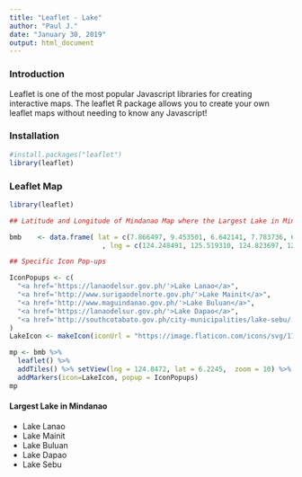 ---
title: "Leaflet - Lake"
author: "Paul J."
date: "January 30, 2019"
output: html_document
---

### Introduction
  Leaflet is one of the most popular Javascript libraries for creating interactive maps. The leaflet R package allows you to create your own leaflet maps without needing to know any Javascript!

### Installation
```{r, eval=TRUE}
#install.packages("leaflet")
library(leaflet)
```

### Leaflet Map
```{r, echo=TRUE}
library(leaflet)

## Latitude and Longitude of Mindanao Map where the Largest Lake in Mindanao is Located.

bmb    <- data.frame( lat = c(7.866497, 9.453501, 6.642141, 7.783736, 6.232600)
                       , lng = c(124.248491, 125.519310, 124.823697, 124.050781,124.551029) )

## Specific Icon Pop-ups

IconPopups <- c(
  "<a href='https://lanaodelsur.gov.ph/'>Lake Lanao</a>",
  "<a href='http://www.surigaodelnorte.gov.ph/'>Lake Mainit</a>",
  "<a href='http://www.maguindanao.gov.ph/'>Lake Buluan</a>",
  "<a href='https://lanaodelsur.gov.ph/'>Lake Dapao</a>",
  "<a href='http://southcotabato.gov.ph/city-municipalities/lake-sebu/'>Lake Sebu</a>"
)
LakeIcon <- makeIcon(iconUrl = "https://image.flaticon.com/icons/svg/119/119573.svg", iconWidth = 31*215/230, iconHeight = 31,  iconAnchorX = 31*215/230/2, iconAnchorY = 16 )

mp <- bmb %>% 
  leaflet() %>%
  addTiles() %>% setView(lng = 124.8472, lat = 6.2245,  zoom = 10) %>% 
  addMarkers(icon=LakeIcon, popup = IconPopups)
mp

```

#### Largest Lake in Mindanao
- Lake Lanao
- Lake Mainit
- Lake Buluan
- Lake Dapao
- Lake Sebu